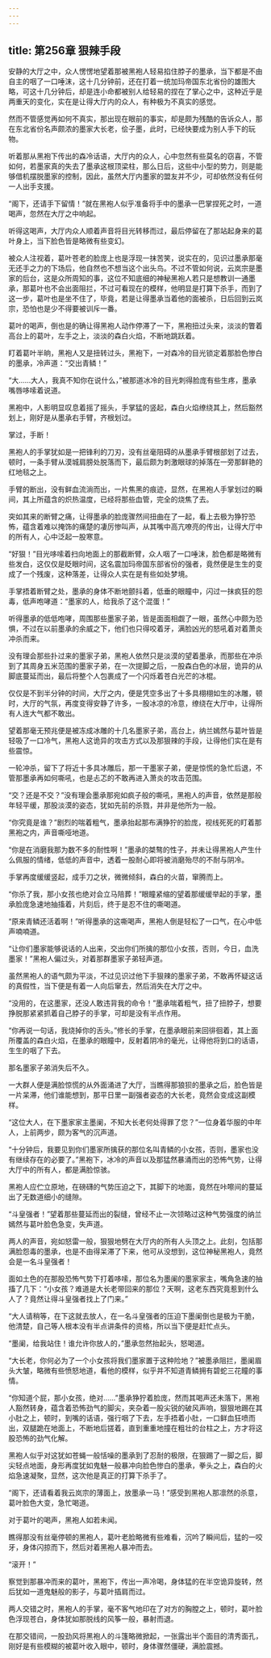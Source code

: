 ```yaml
---
---
---
```

title: 第256章 狠辣手段
---



安静的大厅之中，众人愣愣地望着那被黑袍人轻易掐住脖子的墨承，当下都是不由自主的咽了一口唾沫，这十几分钟前，还在打着一统加玛帝国东北省份的雄图大略，可这十几分钟后，却是连小命都被别人给轻易的捏在了掌心之中，这种近乎是两重天的变化，实在是让得大厅内的众人，有种极为不真实的感觉。

然而不管感觉再如何不真实，那出现在眼前的事实，却是颇为残酷的告诉众人，那在东北省份名声颇浓的墨家大长老，侩子墨，此时，已经快要成为别人手下的玩物。

听着那从黑袍下传出的森冷话语，大厅内的众人，心中忽然有些莫名的窃喜，不管如何，若墨家真的失去了墨承这根顶梁柱，那么日后，这些中小型的势力，则是能够借机摆脱墨家的控制，因此，虽然大厅内墨家的盟友并不少，可却依然没有任何一人出手支援。

“阁下，还请手下留情！”就在黑袍人似乎准备将手中的墨承一巴掌捏死之时，一道喝声，忽然在大厅之中响起。

听得这喝声，大厅内众人顺着声音将目光转移而过，最后停留在了那站起身来的葛叶身上，当下脸色皆是略微有些变幻。

被众人注视着，葛叶苍老的脸庞上也是浮现一抹苦笑，说实在的，见识过墨承那毫无还手之力的下场后，他自然也不想当这个出头鸟。不过不管如何说，云岚宗是墨家的后台，这是众所周知的事，这位不知底细的神秘黑袍人若只是想教训一通墨承，那葛叶也不会出面阻拦，不过可看现在的模样，他明显是打算下杀手，而到了这一步，葛叶也是坐不住了，毕竟，若是让得墨承当着他的面被杀，日后回到云岚宗，恐怕也是少不得要被训斥一番。

葛叶的喝声，倒也是的确让得黑袍人动作停滞了一下，黑袍扭过头来，淡淡的瞥着高台上的葛叶，左手之上，淡淡的森白火焰，不断地跳跃着。

盯着葛叶半晌，黑袍人又是扭转过头，黑袍下，一对森冷的目光锁定着那脸色惨白的墨承，冷声道：“交出青鳞！”

“大……大人，我真不知你在说什么，”被那道冰冷的目光刺得脸庞有些生疼，墨承嘴唇哆嗦着说道。

黑袍中，人影明显叹息着摇了摇头，手掌猛的竖起，森白火焰缭绕其上，然后豁然划上，刚好是从墨承右手臂，齐根划过。

掌过，手断！

黑袍人的手掌犹如是一把锋利的刀刃，没有丝毫阻碍的从墨承手臂根部划了过去，顿时，一条手臂从漠城肩膀处脱落而下，最后颇为刺激眼球的掉落在一旁那鲜艳的红地毯之上。

手臂的断出，没有鲜血流淌而出，一片焦黑的痕迹，显然，在黑袍人手掌划过的瞬间，其上所蕴含的炽热温度，已经将那些血管，完全的烧焦了去。

突如其来的断臂之痛，让得墨承的脸庞骤然间扭曲在了一起，看上去极为狰狞恐怖，蕴含着难以掩饰的痛楚的凄厉惨叫声，从其嘴中高亢嘹亮的传出，让得大厅中的所有人，心中泛起一股寒意。

“好狠！”目光哆嗦着扫向地面上的那截断臂，众人咽了一口唾沫，脸色都是略微有些发白，这仅仅是眨眼时间，这名震加玛帝国东部省份的强者，竟然便是生生的变成了一个残废，这种落差，让得众人实在是有些如处梦境。

手掌捂着断臂之处，墨承的身体不断地颤抖着，低垂的眼瞳中，闪过一抹疯狂的怨毒，低声咆哮道：“墨家的人，给我杀了这个混蛋！”

听得墨承的低低咆哮，周围那些墨家子弟，皆是面面相觑了一眼，虽然心中颇为恐惧，不过在以前墨承的余威之下，他们也只得咬着牙，满脸凶光的怒吼着对着萧炎冲杀而来。

没有理会那些扑过来的墨家子弟，黑袍人依然只是淡漠的望着墨承，而那些在冲杀到了其周身五米范围的墨家子弟，在一次提脚之后，一股森白色的冰层，诡异的从脚底蔓延而出，最后将整个人包裹成了一个闪烁着苍白光芒的冰棍。

仅仅是不到半分钟的时间，大厅之内，便是凭空多出了十多具栩栩如生的冰雕，顿时，大厅的气氛，再度变得安静了许多，一股冰凉的冷意，缭绕在大厅中，让得所有人连大气都不敢出。

望着那毫无预兆便是被冻成冰雕的十几名墨家子弟，高台上，纳兰嫣然与葛叶皆是轻吸了一口冷气，黑袍人这诡异的攻击方式以及那狠辣的手段，让得他们实在是有些震惊。

一轮冲杀，留下了将近十多具冰雕后，那一干墨家子弟，便是惊慌的急忙后退，不管那墨承再如何嘶吼，也是忐忑的不敢再进入萧炎的攻击范围。

“交？还是不交？”没有理会墨承那宛如疯子般的嘶吼，黑袍人的声音，依然是那般年轻平缓，那股淡漠的姿态，犹如先前的杀戮，并非是他所为一般。

“你究竟是谁？”剧烈的喘着粗气，墨承抬起那布满狰狞的脸庞，视线死死的盯着那黑袍之内，声音嘶哑地道。

“你是在消磨我那为数不多的耐性啊！”墨承的桀骜的性子，并未让得黑袍人产生什么佩服的情绪，低低的声音中，透着一股耐心即将被消磨殆尽的不耐与阴冷。

手掌再度缓缓竖起，成手刀之状，微微倾斜，森白的火苗，窜腾而上。

“你杀了我，那小女孩也绝对会立马陪葬！”眼瞳紧缩的望着那缓缓举起的手掌，墨承脸庞急速地抽搐着，片刻后，终于是忍不住的嘶喝道。

“原来青鳞还活着啊！”听得墨承的这嘶喝声，黑袍人倒是轻松了一口气，在心中低声喃喃道。

“让你们墨家能够说话的人出来，交出你们所擒的那位小女孩，否则，今日，血洗墨家！”黑袍人偏过头，对着那群墨家子弟轻声道。

虽然黑袍人的语气颇为平淡，不过见识过他下手狠辣的墨家子弟，不敢再怀疑这话的真假性，当下便是有着一人向后窜去，然后消失在大厅之中。

“没用的，在这墨家，还没人敢违背我的命令！”墨承喘着粗气，扭了扭脖子，想要挣脱那紧紧抓着自己脖子的手掌，可却是没有半点作用。

“你再说一句话，我烧掉你的舌头。”修长的手掌，在墨承眼前来回徘徊着，其上面所覆盖的森白火焰，在墨承的眼瞳中，反射着阴冷的毫光，让得他将到口的话语，生生的咽了下去。

那名墨家子弟消失后不久。

一大群人便是满脸惊慌的从外面涌进了大厅，当瞧得那狼狈的墨承之后，脸色皆是一片呆滞，他们谁能想到，那平日里一副强者姿态的大长老，竟然会变成这副模样。

“这位大人，在下墨家家主墨阑，不知大长老何处得罪了您？”一位身着华服的中年人，上前两步，颇为客气的沉声道。

“十分钟后，我要见到你们墨家所擒获的那位名叫青鳞的小女孩，否则，墨家也没有继续存在的必要了。”黑袍下，冰冷的声音以及那猛然暴涌而出的恐怖气势，让得大厅中的所有人，都是满脸惊骇。

黑袍人应伫立原地，在磅礴的气势压迫之下，其脚下的地面，竟然在咔嚓间的蔓延出了无数道细小的缝隙。

“斗皇强者！”望着那些蔓延而出的裂缝，曾经不止一次领略过这种气势强度的纳兰嫣然与葛叶脸色急变，失声道。

两人的声音，宛如怒雷一般，狠狠地劈在大厅内的所有人头顶之上。此刻，包括那满脸怨毒的墨承，也是不由得呆滞了下来，他可从没想到，这位神秘黑袍人，竟然会是一名斗皇强者！

面如土色的在那股恐怖气势下打着哆嗦，那位名为墨阑的墨家家主，嘴角急速的抽搐了几下：“小女孩？难道是大长老带回来的那位？天啊，这老东西究竟惹到什么人了？竟然让得斗皇强者找上了门来。”

“大人请稍等，在下这就去放人，在一名斗皇强者的压迫下墨阑倒也是极为干脆，他清楚，自己等人根本没有半点讲条件的资格，所以当下便是赶忙点头。

“墨阑，给我站住！谁允许你放人的，”墨承忽然抬起头，怒喝道。

“大长老，你何必为了一个小女孩将我们墨家置于这种险地？”被墨承阻拦，墨阑眉头大皱，略微有些愤怒地道，看他的模样，似乎并不知道青鳞拥有碧蛇三花瞳的事情。

“你知道个屁，那小女孩，绝对……”墨承狰狞着脸庞，然而其喝声还未落下，黑袍人豁然转身，蕴含着恐怖劲气的脚尖，夹杂着一股尖锐的破风声响，狠狠地踢在其小肚之上，顿时，到嘴的话语，强行咽了下去，左手捂着小肚，一口鲜血狂喷而出，双腿跪在地面上，不断地后搓着，直到重重地撞在粗壮的台柱之上，方才将这股恐怖的劲气化解。

黑袍人似乎对这犹如苍蝇一般恬噪的墨承到了忍耐的极限，在狠踢了一脚之后，脚尖轻点地面，身形再度犹如鬼魅一般暴冲向脸色惨白的墨承，拳头之上，森白的火焰急速凝聚，显然，这次他是真正的打算下杀手了。

“阁下，还请看着我云岚宗的薄面上，放墨承一马！”感受到黑袍人那凛然的杀意，葛叶脸色大变，急忙喝道。

对于葛叶的喝声，黑袍人如若未闻。

瞧得那没有丝毫停顿的黑袍人，葛叶老脸略微有些难看，沉吟了瞬间后，猛的一咬牙，身体闪掠而下，然后对着黑袍人暴冲而去。

“滚开！”

察觉到那暴冲而来的葛叶，黑袍下，传出一声冷喝，身体猛的在半空诡异旋转，然后犹如一道鬼魅般的影子，与葛叶插肩而过。

两人交错之时，黑袍人的手掌，毫不客气地印在了对方的胸膛之上，顿时，葛叶脸色浮现苍白，身体犹如那脱线的风筝一般，暴射而退。

在那交错间，一股劲风将黑袍人的斗篷略微掀起，一张露出半个面目的清秀面孔，刚好是有些模糊的被葛叶收入眼中，顿时，身体骤然僵硬，满脸震撼。